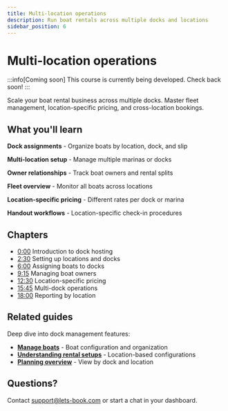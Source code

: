 ```yaml
---
title: Multi-location operations
description: Run boat rentals across multiple docks and locations
sidebar_position: 6
---
```



# Multi-location operations

:::info[Coming soon]
This course is currently being developed. Check back soon!
:::

<YoutubeVideoPlayer videoId="VIDEO_ID_HERE" title="Multi-location operations" />

Scale your boat rental business across multiple docks. Master fleet management, location-specific pricing, and cross-location bookings.

## What you'll learn

**Dock assignments** - Organize boats by location, dock, and slip

**Multi-location setup** - Manage multiple marinas or docks

**Owner relationships** - Track boat owners and rental splits

**Fleet overview** - Monitor all boats across locations

**Location-specific pricing** - Different rates per dock or marina

**Handout workflows** - Location-specific check-in procedures

## Chapters

- [0:00](https://www.youtube.com/watch?v=VIDEO_ID_HERE&t=0s) Introduction to dock hosting
- [2:30](https://www.youtube.com/watch?v=VIDEO_ID_HERE&t=150s) Setting up locations and docks
- [6:00](https://www.youtube.com/watch?v=VIDEO_ID_HERE&t=360s) Assigning boats to docks
- [9:15](https://www.youtube.com/watch?v=VIDEO_ID_HERE&t=555s) Managing boat owners
- [12:30](https://www.youtube.com/watch?v=VIDEO_ID_HERE&t=750s) Location-specific pricing
- [15:45](https://www.youtube.com/watch?v=VIDEO_ID_HERE&t=945s) Multi-dock operations
- [18:00](https://www.youtube.com/watch?v=VIDEO_ID_HERE&t=1080s) Reporting by location

## Related guides

Deep dive into dock management features:

- **[Manage boats](/guides/settings/boats/manage-boats)** - Boat configuration and organization
- **[Understanding rental setups](/guides/settings/rental-setups)** - Location-based configurations
- **[Planning overview](/guides/day-to-day/planning-overview)** - View by dock and location

## Questions?

Contact [support@lets-book.com](mailto:support@lets-book.com) or start a chat in your dashboard.
